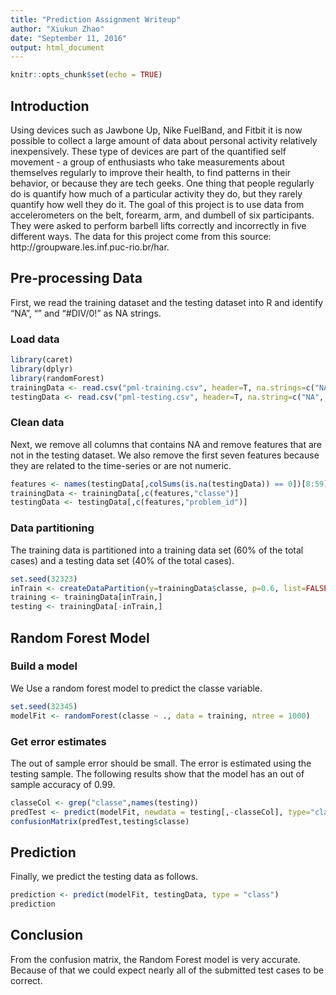 ---
title: "Prediction Assignment Writeup"
author: "Xiukun Zhao"
date: "September 11, 2016"
output: html_document
---

```{r setup, include=FALSE}
knitr::opts_chunk$set(echo = TRUE)
```

## Introduction 

Using devices such as Jawbone Up, Nike FuelBand, and Fitbit it is now possible to collect a large amount of data about personal activity relatively inexpensively. These type of devices are part of the quantified self movement - a group of enthusiasts who take measurements about themselves regularly to improve their health, to find patterns in their behavior, or because they are tech geeks. One thing that people regularly do is quantify how much of a particular activity they do, but they rarely quantify how well they do it. The goal of this project is to use data from accelerometers on the belt, forearm, arm, and dumbell of six participants. They were asked to perform barbell lifts correctly and incorrectly in five different ways. The data for this project come from this source: http://groupware.les.inf.puc-rio.br/har.

## Pre-processing Data

First, we read the training dataset and the testing dataset into R and identify "NA", "" and "#DIV/0!" as NA strings.

### Load data

```{r load data}
library(caret)
library(dplyr)
library(randomForest)
trainingData <- read.csv("pml-training.csv", header=T, na.strings=c("NA", "", "#DIV/0!"))
testingData <- read.csv("pml-testing.csv", header=T, na.string=c("NA", "", "#DIV/0!"))
```

### Clean data

Next, we remove all columns that contains NA and remove features that are not in the testing dataset. We also remove the first seven features because they are related to the time-series or are not numeric.

```{r clean data}
features <- names(testingData[,colSums(is.na(testingData)) == 0])[8:59]
trainingData <- trainingData[,c(features,"classe")]
testingData <- testingData[,c(features,"problem_id")]
```

### Data partitioning
The training data is partitioned into a training data set (60% of the total cases) and a testing data set (40% of the total cases). 

```{r data partitioning}
set.seed(32323)
inTrain <- createDataPartition(y=trainingData$classe, p=0.6, list=FALSE)
training <- trainingData[inTrain,]
testing <- trainingData[-inTrain,]
```

## Random Forest Model

### Build a model

We Use a random forest model to predict the classe variable. 

```{r model}
set.seed(32345)
modelFit <- randomForest(classe ~ ., data = training, ntree = 1000)
```

### Get error estimates

The out of sample error should be small. The error is estimated using the testing sample. The following results show that the model has an out of sample accuracy of 0.99.

```{r error}
classeCol <- grep("classe",names(testing))
predTest <- predict(modelFit, newdata = testing[,-classeCol], type="class")
confusionMatrix(predTest,testing$classe)
```

## Prediction

Finally, we predict the testing data as follows.

```{r prdiction}
prediction <- predict(modelFit, testingData, type = "class")
prediction
```

## Conclusion

From the confusion matrix, the Random Forest model is very accurate. Because of that we could expect nearly all of the submitted test cases to be correct. 

